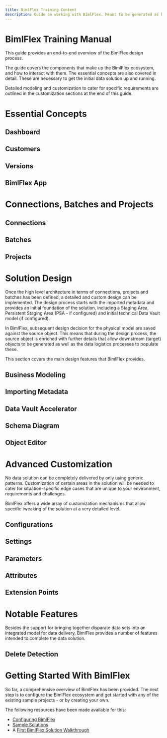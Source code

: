 ```yaml
---
title: BimlFlex Training Content
description: Guide on working with BimlFlex. Meant to be generated as hand-out.
---
```



# BimlFlex Training Manual

This guide provides an end-to-end overview of the BimlFlex design process.

The guide covers the components that make up the BimlFlex ecosystem, and how to interact with them. The essential concepts are also covered in detail. These are necessary to get the initial data solution up and running.

Detailed modeling and customization to cater for specific requirements are outlined in the customization sections at the end of this guide.

<BimlflexComponentsOverview />

# Essential Concepts

## Dashboard

<InclHeaderDashboard />

## Customers

<InclHeaderCustomer />

## Versions

<InclHeaderVersion />

## BimlFlex App

<InclHeaderBimlflexApp />

# Connections, Batches and Projects

## Connections

<InclHeaderConnection />

## Batches

<InclHeaderBatch />

## Projects

<InclHeaderProject />

# Solution Design

Once the high level architecture in terms of connections, projects and batches has been defined, a detailed and custom design can be implemented. The design process starts with the imported metadata and provides an initial foundation of the solution, including a Staging Area, Persistent Staging Area (PSA - if configured) and initial technical Data Vault model (if configured).

In BimlFlex, subsequent design decision for the physical model are saved against the source object. This means that during the design process, the source object is enriched with further details that allow downstream (target) objects to be generated as well as the data logistics processes to populate these.

This section covers the main design features that BimlFlex provides.

## Business Modeling

<InclHeaderBusinessModeling />

## Importing Metadata

<InclHeaderMetadataImport />

## Data Vault Accelerator

<InclHeaderAccelerator />

## Schema Diagram

<InclHeaderSchemaDiagram />

## Object Editor

<InclHeaderObject />

# Advanced Customization

No data solution can be completely delivered by only using generic patterns. Customization of certain areas in the solution will be needed to cater for situation-specific edge cases that are unique to your environment, requirements and challenges.

BimlFlex offers a wide array of customization mechanisms that allow specific tweaking of the solution at a very detailed level.

## Configurations

<InclHeaderConfiguration />

## Settings

<InclHeaderSetting />

## Parameters

<InclHeaderParameter />

## Attributes

<InclHeaderAttribute />

## Extension Points

<InclHeaderExtensionPoint />

# Notable Features

Besides the support for bringing together disparate data sets into an integrated model for data delivery, BimlFlex provides a number of features intended to complete the data solution.

## Delete Detection

<InclHeaderDeleteDetection />

# Getting Started With BimlFlex

So far, a comprehensive overview of BimlFlex has been provided. The next step is to configure the BimlFlex ecosystem and get started with any of the existing sample projects - or by creating your own.

The following resources have been made available for this:

* [Configuring BimlFlex](bimlflex-getting-started-initial-configuration)
* [Sample Solutions](bimlflex-sample-metadata)
* A [First BimlFlex Solution Walkthrough](bimlflex-getting-started-first-project-walkthrough)